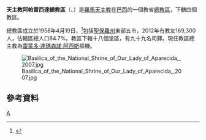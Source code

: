 {{Infobox Roman Catholic diocese
|jurisdiction     = 總教區
|name             = 阿帕雷西达
|latin= Archidioecesis Apparitiopolitana
|image =Guaratinguetá Catedral.jpg
|caption =聖安多尼主教座堂
|location = [[巴西|巴西]]
|territory =[[聖保羅州|聖保羅州]]東部五市
|population =169,300
|rite = [[罗马礼|罗马礼]]
|patron =
|province =
|established = 1958年
|cathedral = [[聖安多尼主教座堂_(阿帕雷西達)|聖安多尼主教座堂]]
|co-cathedral =
|leadership = 總主教
|website = [http://www.arquidioceseaparecida.org.br/ 官方網頁]
|pope = 
|patriarch=
|metropolitan =雷蒙多·達瑪森諾·阿西斯
|ordinary = 
|coadjutor archbishop =
|coadjutor bishop =
|auxiliary =
|emeritus = }}

'''天主教阿帕雷西達總教區'''（{{lang-la|Archidioecesis Apparitiopolitana}}、{{lang-pt|Arquidiocese de Aparecida}}）是[[羅馬天主教|羅馬天主教]]在[[巴西|巴西]]的一個教省[[總教區|總教區]]，下轄四個教區。

總教區成立於1958年4月19日，<ref>{{cite journal
|journal=[[宗座公報|宗座公報]]
|publisher=梵蒂岡出版社
|date=1959年
|volume=51
|title=''Sacrorum antistitum''
|page=90
|url=http://www.vatican.va/archive/aas/documents/AAS%2051%20%5B1959%5D%20-%20ocr.pdf
|access-date=2013-10-24
|archive-date=2013-03-03
|archive-url=https://web.archive.org/web/20130303052712/http://www.vatican.va/archive/aas/documents/AAS%2051%20%5B1959%5D%20-%20ocr.pdf
|dead-url=no
}}</ref>包括[[聖保羅州|聖保羅州]]東部五市，2012年有教友169,300人，佔轄區總人口84.7%。教區下轄十八個堂區，有九十九名司鐸。現任教區總主教為[[雷蒙多·達瑪森諾·阿西斯|雷蒙多·達瑪森諾·阿西斯]]樞機。

[[File:Basilica_of_the_National_Shrine_of_Our_Lady_of_Aparecida,_2007.jpg|thumb]]
==參考資料==
{{reflist}}
[[Category:巴西天主教教區|A]]